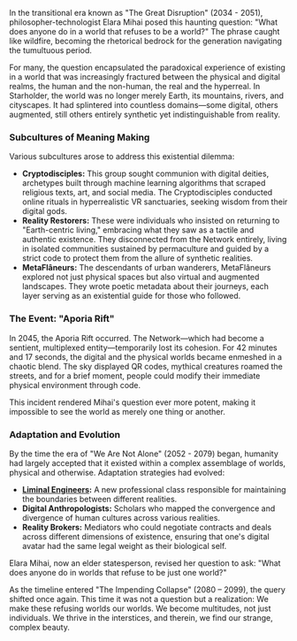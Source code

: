 In the transitional era known as "The Great Disruption" (2034 - 2051), philosopher-technologist Elara Mihai posed this haunting question: "What does anyone do in a world that refuses to be a world?" The phrase caught like wildfire, becoming the rhetorical bedrock for the generation navigating the tumultuous period.

For many, the question encapsulated the paradoxical experience of existing in a world that was increasingly fractured between the physical and digital realms, the human and the non-human, the real and the hyperreal. In Starholder, the world was no longer merely Earth, its mountains, rivers, and cityscapes. It had splintered into countless domains—some digital, others augmented, still others entirely synthetic yet indistinguishable from reality.

### Subcultures of Meaning Making
Various subcultures arose to address this existential dilemma:

* **Cryptodisciples:** This group sought communion with digital deities, archetypes built through machine learning algorithms that scraped religious texts, art, and social media. The Cryptodisciples conducted online rituals in hyperrealistic VR sanctuaries, seeking wisdom from their digital gods.
* **Reality Restorers:** These were individuals who insisted on returning to "Earth-centric living," embracing what they saw as a tactile and authentic existence. They disconnected from the Network entirely, living in isolated communities sustained by permaculture and guided by a strict code to protect them from the allure of synthetic realities.
* **MetaFlâneurs:** The descendants of urban wanderers, MetaFlâneurs explored not just physical spaces but also virtual and augmented landscapes. They wrote poetic metadata about their journeys, each layer serving as an existential guide for those who followed.

### The Event: "Aporia Rift"
In 2045, the Aporia Rift occurred. The Network—which had become a sentient, multiplexed entity—temporarily lost its cohesion. For 42 minutes and 17 seconds, the digital and the physical worlds became enmeshed in a chaotic blend. The sky displayed QR codes, mythical creatures roamed the streets, and for a brief moment, people could modify their immediate physical environment through code.

This incident rendered Mihai's question ever more potent, making it impossible to see the world as merely one thing or another.

### Adaptation and Evolution
By the time the era of "We Are Not Alone" (2052 - 2079) began, humanity had largely accepted that it existed within a complex assemblage of worlds, physical and otherwise. Adaptation strategies had evolved:

* **[Liminal Engineers](liminal-engineers):** A new professional class responsible for maintaining the boundaries between different realities.
* **Digital Anthropologists:** Scholars who mapped the convergence and divergence of human cultures across various realities.
* **Reality Brokers:** Mediators who could negotiate contracts and deals across different dimensions of existence, ensuring that one's digital avatar had the same legal weight as their biological self.

Elara Mihai, now an elder statesperson, revised her question to ask: "What does anyone do in worlds that refuse to be just one world?"

As the timeline entered "The Impending Collapse" (2080 – 2099), the query shifted once again. This time it was not a question but a realization: We make these refusing worlds our worlds. We become multitudes, not just individuals. We thrive in the interstices, and therein, we find our strange, complex beauty.
